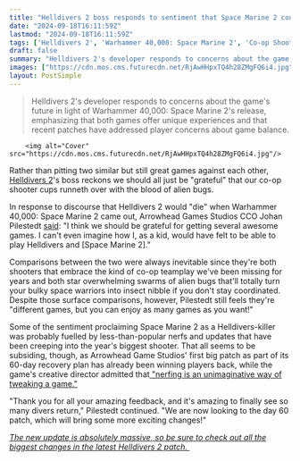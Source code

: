 ```yaml
---
title: "Helldivers 2 boss responds to sentiment that Space Marine 2 could eat their lunch: 'We should be grateful for getting several awesome games'"
date: "2024-09-18T16:11:59Z"
lastmod: "2024-09-18T16:11:59Z"
tags: ['Helldivers 2', 'Warhammer 40,000: Space Marine 2', 'Co-op Shooter', 'Third-Person Shooter', 'Alien Bugs', 'Patch', 'Nerfs', 'Updates']
draft: false
summary: "Helldivers 2's developer responds to concerns about the game's future in light of Warhammer 40,000: Space Marine 2's release, emphasizing that both games offer unique experiences and that recent patches have addressed player concerns about game balance."
images: ["https://cdn.mos.cms.futurecdn.net/RjAwHHpxTQ4h28ZMgFQ6i4.jpg"]
layout: PostSimple
---
```

> Helldivers 2's developer responds to concerns about the game's future in light of Warhammer 40,000: Space Marine 2's release, emphasizing that both games offer unique experiences and that recent patches have addressed player concerns about game balance.


        <img alt="Cover" src="https://cdn.mos.cms.futurecdn.net/RjAwHHpxTQ4h28ZMgFQ6i4.jpg"/>
        
Rather than pitting two similar but still great games against each other, [Helldivers 2](https://www.gamesradar.com/helldivers-2-guide/)'s boss reckons we should all just be "grateful" that our co-op shooter cups runneth over with the blood of alien bugs.

In response to discourse that Helldivers 2 would "die" when Warhammer 40,000: Space Marine 2 came out, Arrowhead Games Studios CCO Johan Pilestedt [said](https://www.reddit.com/r/Helldivers/comments/1fjj546/comment/lnoyaeo/?utm_source=share&utm_medium=web3x&utm_name=web3xcss&utm_term=1&utm_content=share_button): "I think we should be grateful for getting several awesome games. I can't even imagine how I, as a kid, would have felt to be able to play Helldivers and [Space Marine 2]."

Comparisons between the two were always inevitable since they're both shooters that embrace the kind of co-op teamplay we've been missing for years and both star overwhelming swarms of alien bugs that'll totally turn your bulky space warriors into insect nibble if you don't stay coordinated. Despite those surface comparisons, however, Pilestedt still feels they're "different games, but you can enjoy as many games as you want!"

Some of the sentiment proclaiming Space Marine 2 as a Helldivers-killer was probably fuelled by less-than-popular nerfs and updates that have been creeping into the year's biggest shooter. That all seems to be subsiding, though, as Arrowhead Game Studios' first big patch as part of its 60-day recovery plan has already been winning players back, while the game's creative director admitted that[ "nerfing is an unimaginative way of tweaking a game."](https://www.gamesradar.com/games/third-person-shooter/as-the-first-big-helldivers-2-patch-of-arrowheads-60-day-plan-wins-back-divers-the-shooters-creative-director-agrees-that-nerfing-is-an-unimaginative-way-of-tweaking-a-game/)

"Thank you for all your amazing feedback, and it's amazing to finally see so many divers return," Pilestedt continued. "We are now looking to the day 60 patch, which will bring some more exciting changes!"

[<em>The new update is absolutely massive, so be sure to check out all the biggest changes in the latest Helldivers 2 patch.</em> ](https://www.gamesradar.com/games/third-person-shooter/helldivers-2-patch-notes/)
        